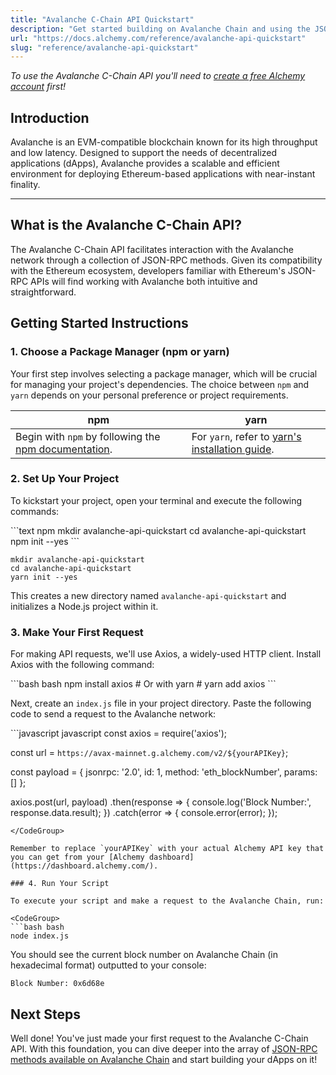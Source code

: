 ```yaml
---
title: "Avalanche C-Chain API Quickstart"
description: "Get started building on Avalanche Chain and using the JSON-RPC API"
url: "https://docs.alchemy.com/reference/avalanche-api-quickstart"
slug: "reference/avalanche-api-quickstart"
---
```



*To use the Avalanche C-Chain API you'll need to [create a free Alchemy account](https://dashboard.alchemy.com/signup) first!*

## Introduction

Avalanche is an EVM-compatible blockchain known for its high throughput and low latency. Designed to support the needs of decentralized applications (dApps), Avalanche provides a scalable and efficient environment for deploying Ethereum-based applications with near-instant finality.

***

## What is the Avalanche C-Chain API?

The Avalanche C-Chain API facilitates interaction with the Avalanche network through a collection of JSON-RPC methods. Given its compatibility with the Ethereum ecosystem, developers familiar with Ethereum's JSON-RPC APIs will find working with Avalanche both intuitive and straightforward.

## Getting Started Instructions

### 1. Choose a Package Manager (npm or yarn)

Your first step involves selecting a package manager, which will be crucial for managing your project's dependencies. The choice between `npm` and `yarn` depends on your personal preference or project requirements.

| npm                                                                                                                       | yarn                                                                                                |
| ------------------------------------------------------------------------------------------------------------------------- | --------------------------------------------------------------------------------------------------- |
| Begin with `npm` by following the [npm documentation](https://docs.npmjs.com/downloading-and-installing-node-js-and-npm). | For `yarn`, refer to [yarn's installation guide](https://classic.yarnpkg.com/lang/en/docs/install). |

### 2. Set Up Your Project

To kickstart your project, open your terminal and execute the following commands:

<CodeGroup>
  ```text npm
  mkdir avalanche-api-quickstart
  cd avalanche-api-quickstart
  npm init --yes
  ```

  ```text yarn
  mkdir avalanche-api-quickstart
  cd avalanche-api-quickstart
  yarn init --yes
  ```
</CodeGroup>

This creates a new directory named `avalanche-api-quickstart` and initializes a Node.js project within it.

### 3. Make Your First Request

For making API requests, we'll use Axios, a widely-used HTTP client. Install Axios with the following command:

<CodeGroup>
  ```bash bash
  npm install axios
  # Or with yarn
  # yarn add axios
  ```
</CodeGroup>

Next, create an `index.js` file in your project directory. Paste the following code to send a request to the Avalanche network:

<CodeGroup>
  ```javascript javascript
  const axios = require('axios');

  const url = `https://avax-mainnet.g.alchemy.com/v2/${yourAPIKey}`;

  const payload = {
    jsonrpc: '2.0',
    id: 1,
    method: 'eth_blockNumber',
    params: []
  };

  axios.post(url, payload)
    .then(response => {
      console.log('Block Number:', response.data.result);
    })
    .catch(error => {
      console.error(error);
    });
  ```
</CodeGroup>

Remember to replace `yourAPIKey` with your actual Alchemy API key that you can get from your [Alchemy dashboard](https://dashboard.alchemy.com/).

### 4. Run Your Script

To execute your script and make a request to the Avalanche Chain, run:

<CodeGroup>
  ```bash bash
  node index.js
  ```
</CodeGroup>

You should see the current block number on Avalanche Chain (in hexadecimal format) outputted to your console:

```
Block Number: 0x6d68e
```

## Next Steps

Well done! You've just made your first request to the Avalanche C-Chain API. With this foundation, you can dive deeper into the array of [JSON-RPC methods available on Avalanche Chain](/reference/avalanche-chain-api-endpoints) and start building your dApps on it!
